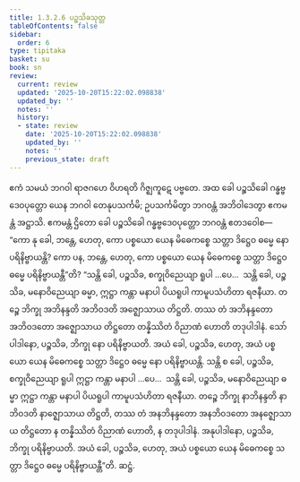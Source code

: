 ```yaml
---
title: 1.3.2.6 ပဉ္စသိခသုတ္တ
tableOfContents: false
sidebar:
  order: 6
type: tipitaka
basket: su
book: sn
review:
  current: review
  updated: '2025-10-20T15:22:02.098838'
  updated_by: ''
  notes: ''
  history:
  - state: review
    date: '2025-10-20T15:22:02.098838'
    updated_by: ''
    notes: ''
    previous_state: draft
---
```



<DynamicBreadcrumb />


<ReviewStatus review={frontmatter.review} showDetails={true} />

<HypothesisAnnotation frontmatter={frontmatter} />

<Division number="119" book="sn" e="ch" v="18" p="298">

<Paragraph number="655" book="sn">
ဧကံ သမယံ ဘဂဝါ ရာဇဂဟေ ဝိဟရတိ ဂိဇ္ဈကူဋေ ပဗ္ဗတေ. အထ ခေါ ပဉ္စသိခေါ ဂန္ဓဗ္ဗဒေဝပုတ္တော ယေန ဘဂဝါ တေနုပသင်္ကမိ; ဥပသင်္ကမိတွာ ဘဂဝန္တံ အဘိဝါဒေတွာ ဧကမန္တံ အဋ္ဌာသိ. ဧကမန္တံ ဌိတော ခေါ ပဉ္စသိခေါ ဂန္ဓဗ္ဗဒေဝပုတ္တော ဘဂဝန္တံ ဧတဒဝေါစ—  “ကော နု ခေါ, ဘန္တေ, ဟေတု, ကော ပစ္စယော ယေန မိဓေကစ္စေ သတ္တာ ဒိဋ္ဌေဝ ဓမ္မေ နော ပရိနိဗ္ဗာယန္တိ? ကော ပန, ဘန္တေ, ဟေတု, ကော ပစ္စယော ယေန မိဓေကစ္စေ သတ္တာ ဒိဋ္ဌေဝ ဓမ္မေ ပရိနိဗ္ဗာယန္တီ”တိ? “သန္တိ ခေါ, ပဉ္စသိခ, စက္ခုဝိညေယျာ ရူပါ …ပေ…  သန္တိ ခေါ, ပဉ္စသိခ, မနောဝိညေယျာ ဓမ္မာ, ဣဋ္ဌာ ကန္တာ မနာပါ ပိယရူပါ ကာမူပသံဟိတာ ရဇနီယာ. တဉ္စေ ဘိက္ခု အဘိနန္ဒတိ အဘိဝဒတိ အဇ္ဈောသာယ တိဋ္ဌတိ. တဿ တံ အဘိနန္ဒတော အဘိဝဒတော အဇ္ဈောသာယ တိဋ္ဌတော တန္နိဿိတံ ဝိညာဏံ ဟောတိ တဒုပါဒါနံ. သော်ပါဒါနော, ပဉ္စသိခ, ဘိက္ခု နော ပရိနိဗ္ဗာယတိ. အယံ ခေါ, ပဉ္စသိခ, ဟေတု, အယံ ပစ္စယော ယေန မိဓေကစ္စေ သတ္တာ ဒိဋ္ဌေဝ ဓမ္မေ နော ပရိနိဗ္ဗာယန္တိ.
</Paragraph>

<Paragraph number="656" book="sn">
သန္တိ စ ခေါ, ပဉ္စသိခ, စက္ခုဝိညေယျာ ရူပါ ဣဋ္ဌာ ကန္တာ မနာပါ …ပေ…  သန္တိ ခေါ, ပဉ္စသိခ, မနောဝိညေယျာ ဓမ္မာ ဣဋ္ဌာ ကန္တာ မနာပါ ပိယရူပါ ကာမူပသံဟိတာ ရဇနီယာ. တဉ္စေ ဘိက္ခု နာဘိနန္ဒတိ နာဘိဝဒတိ နာဇ္ဈောသာယ တိဋ္ဌတိ, တဿ တံ အနဘိနန္ဒတော အနဘိဝဒတော အနဇ္ဈောသာယ တိဋ္ဌတော န တန္နိဿိတံ ဝိညာဏံ ဟောတိ, န တဒုပါဒါနံ. အနုပါဒါနော, ပဉ္စသိခ, ဘိက္ခု ပရိနိဗ္ဗာယတိ. အယံ ခေါ, ပဉ္စသိခ, ဟေတု, အယံ ပစ္စယော ယေန မိဓေကစ္စေ သတ္တာ ဒိဋ္ဌေဝ ဓမ္မေ ပရိနိဗ္ဗာယန္တီ”တိ.

</Paragraph>
</Division>

<Paragraph number="657" type="center" book="sn">
ဆဋ္ဌံ.
</Paragraph>